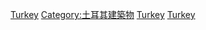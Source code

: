 {{Commons category|Towers in Turkey}}

[[Category:各国塔式建筑|Turkey]]
[[Category:土耳其建築物|Category:土耳其建築物]]
[[Category:亚洲塔式建筑|Turkey]]
[[Category:歐洲塔式建築|Turkey]]